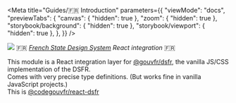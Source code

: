 
<Meta
    title="Guides/🇫🇷 Introduction" 
    parameters={{
        "viewMode": "docs",
        "previewTabs": {
            "canvas": { "hidden": true },
            "zoom": { "hidden": true },
            "storybook/background": { "hidden": true },
            "storybook/viewport": { "hidden": true },
        },
    }}
/>


<div style={{ "margin": "0 auto", "maxWidth": "600px", "textAlign": "center" }}>
    <img src="repo-card.png" />  
    🇫🇷 <i><a href="https://www.systeme-de-design.gouv.fr/">French State Design System</a> React integration</i> 🇫🇷 

This module is a React integration layer for [@gouvfr/dsfr](https://github.com/GouvernementFR/dsfr), the vanilla JS/CSS implementation of the DSFR.  
Comes with very precise type definitions. (But works fine in vanilla JavaScript projects.)
<br/>
This is <a href="https://github.com/codegouvfr/react-dsfr">@codegouvfr/react-dsfr</a>
</div>
